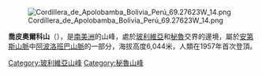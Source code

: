 {{Coord|14|39|12|S|69|13|42|W|display=title}}

[[Image:Cordillera_de_Apolobamba_Bolivia_Perú_69.27623W_14.png|thumb]]

'''喬皮奧爾科山'''（{{lang-es|Chaupi Orco}}），是[[南美洲|南美洲]]的山峰，處於[[玻利維亞|玻利維亞]]和[[秘魯|秘魯]]交界的邊境，屬於[[安第斯山脈|安第斯山脈]]中[[阿波洛班巴山脈|阿波洛班巴山脈]]的一部分，海拔高度6,044米，人類在1957年首次登頂。

{{Bolivia-geo-stub}}
{{Peru-geo-stub}}
[[Category:玻利維亞山峰|Category:玻利維亞山峰]]
[[Category:秘魯山峰|Category:秘魯山峰]]